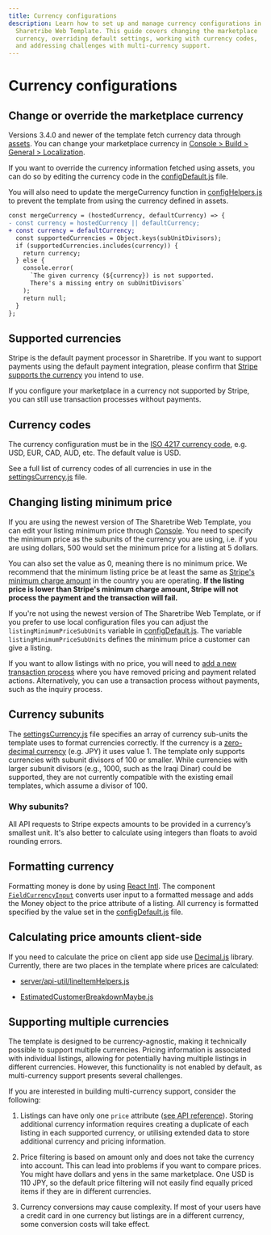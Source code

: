 ```yaml
---
title: Currency configurations
description: Learn how to set up and manage currency configurations in the
  Sharetribe Web Template. This guide covers changing the marketplace
  currency, overriding default settings, working with currency codes,
  and addressing challenges with multi-currency support.
---
```


# Currency configurations

## Change or override the marketplace currency

Versions 3.4.0 and newer of the template fetch currency data through
[assets](/references/assets/). You can change your marketplace currency
in
[Console > Build > General > Localization](https://console.sharetribe.com/a/general/localization).

If you want to override the currency information fetched using assets,
you can do so by editing the currency code in the
[configDefault.js](https://github.com/sharetribe/web-template/blob/main/src/config/configDefault.js#L20)
file.

You will also need to update the mergeCurrency function in
[configHelpers.js](https://github.com/sharetribe/web-template/blob/main/src/util/configHelpers.js#L51-L63)
to prevent the template from using the currency defined in assets.

```diff
const mergeCurrency = (hostedCurrency, defaultCurrency) => {
- const currency = hostedCurrency || defaultCurrency;
+ const currency = defaultCurrency;
  const supportedCurrencies = Object.keys(subUnitDivisors);
  if (supportedCurrencies.includes(currency)) {
    return currency;
  } else {
    console.error(
      `The given currency (${currency}) is not supported.
      There's a missing entry on subUnitDivisors`
    );
    return null;
  }
};

```

## Supported currencies

Stripe is the default payment processor in Sharetribe. If you want to
support payments using the default payment integration, please confirm
that [Stripe supports the currency](https://stripe.com/docs/currencies)
you intend to use.

If you configure your marketplace in a currency not supported by Stripe,
you can still use transaction processes without payments.

## Currency codes

The currency configuration must be in the
[ISO 4217 currency code](https://en.wikipedia.org/wiki/ISO_4217#List_of_ISO_4217_currency_codes),
e.g. USD, EUR, CAD, AUD, etc. The default value is USD.

See a full list of currency codes of all currencies in use in the
[settingsCurrency.js](https://github.com/sharetribe/web-template/blob/f8e1ceff83f06ce62c94a66ef0b8236fa2c5c218/src/config/settingsCurrency.js#L3)
file.

## Changing listing minimum price

If you are using the newest version of The Sharetribe Web Template, you
can edit your listing minimum price through
[Console](https://console.sharetribe.com/a/transactions/minimum-transaction-size).
You need to specify the minimum price as the subunits of the currency
you are using, i.e. if you are using dollars, 500 would set the minimum
price for a listing at 5 dollars.

You can also set the value as 0, meaning there is no minimum price. We
recommend that the minimum listing price be at least the same as
[Stripe's minimum charge amount](https://stripe.com/docs/currencies#minimum-and-maximum-charge-amounts)
in the country you are operating. **If the listing price is lower than
Stripe's minimum charge amount, Stripe will not process the payment and
the transaction will fail.**

If you're not using the newest version of The Sharetribe Web Template,
or if you prefer to use local configuration files you can adjust the
`listingMinimumPriceSubUnits` variable in
[configDefault.js](https://github.com/sharetribe/web-template/blob/main/src/config/configDefault.js#L25).
The variable `listingMinimumPriceSubUnits` defines the minimum price a
customer can give a listing.

If you want to allow listings with no price, you will need to
[add a new transaction process](/how-to/change-transaction-process-in-template/)
where you have removed pricing and payment related actions.
Alternatively, you can use a transaction process without payments, such
as the inquiry process.

## Currency subunits

The
[settingsCurrency.js](https://github.com/sharetribe/web-template/blob/main/src/config/settingsCurrency.js)
file specifies an array of currency sub-units the template uses to
format currencies correctly. If the currency is a
[zero-decimal currency](https://stripe.com/docs/currencies#zero-decimal)
(e.g. JPY) it uses value 1. The template only supports currencies with
subunit divisors of 100 or smaller. While currencies with larger subunit
divisors (e.g., 1000, such as the Iraqi Dinar) could be supported, they
are not currently compatible with the existing email templates, which
assume a divisor of 100.

### Why subunits?

All API requests to Stripe expects amounts to be provided in a
currency’s smallest unit. It's also better to calculate using integers
than floats to avoid rounding errors.

## Formatting currency

Formatting money is done by using
[React Intl](https://github.com/yahoo/react-intl). The component
[`FieldCurrencyInput`](https://github.com/sharetribe/web-template/blob/main/src/components/FieldCurrencyInput/FieldCurrencyInput.js)
converts user input to a formatted message and adds the Money object to
the price attribute of a listing. All currency is formatted specified by
the value set in the
[configDefault.js](https://github.com/sharetribe/web-template/blob/main/src/config/configDefault.js#L20)
file.

## Calculating price amounts client-side

If you need to calculate the price on client app side use
[Decimal.js](https://github.com/MikeMcl/decimal.js/) library. Currently,
there are two places in the template where prices are calculated:

- [server/api-util/lineItemHelpers.js](https://github.com/sharetribe/web-template/blob/main/server/api-util/lineItemHelpers.js)

- [EstimatedCustomerBreakdownMaybe.js](https://github.com/sharetribe/web-template/blob/main/src/components/OrderPanel/EstimatedCustomerBreakdownMaybe.js)

## Supporting multiple currencies

The template is designed to be currency-agnostic, making it technically
possible to support multiple currencies. Pricing information is
associated with individual listings, allowing for potentially having
multiple listings in different currencies. However, this functionality
is not enabled by default, as multi-currency support presents several
challenges.

If you are interested in building multi-currency support, consider the
following:

1. Listings can have only one `price` attribute
   ([see API reference](https://www.sharetribe.com/api-reference/marketplace.html#listing-resource-format)).
   Storing additional currency information requires creating a duplicate
   of each listing in each supported currency, or utilising extended
   data to store additional currency and pricing information.

2. Price filtering is based on amount only and does not take the
   currency into account. This can lead into problems if you want to
   compare prices. You might have dollars and yens in the same
   marketplace. One USD is 110 JPY, so the default price filtering will
   not easily find equally priced items if they are in different
   currencies.

3. Currency conversions may cause complexity. If most of your users have
   a credit card in one currency but listings are in a different
   currency, some conversion costs will take effect.
